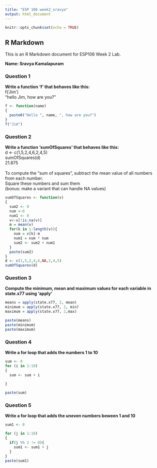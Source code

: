 ```yaml
---
title: "ESP 106 week2_sravya"
output: html_document
---
```


```r
knitr::opts_chunk$set(echo = TRUE)
```

## R Markdown

This is an R Markdown document for ESP106 Week 2 Lab. 

**Name: Sravya Kamalapuram**

### Question 1\
**Write a function 'f' that behaves like this:**\
f('Jim')\
"hello Jim, how are you?"\

```r
f <- function(name)
{ 
  paste0("Hello ", name, ", how are you?")
}
f("Jim")
```

### Question 2\
**Write a function 'sumOfSquares' that behaves like this:**\
d <- c(1,5,2,4,6,2,4,5)\
sumOfSquares(d)\
21.875\
\
To compute the "sum of squares", subtract the mean value of all numbers from each number. \
Square these numbers and sum them\
(bonus: make a variant that can handle NA values)\

```r
sumOfSquares <- function(v)
{
  sum2 <- 0
  num <-0 
  num1 <- 0
  v<-v[!is.na(v)]
  m = mean(v)
  for(k in 1:length(v)){
    num = v[k]-m 
    num1 = num * num 
    sum2 <- sum2 + num1
  }
  paste(sum2)
}
d <- c(1,5,2,4,6,NA,2,4,5)
sumOfSquares(d)
```

### Question 3\
**Compute the minimum, mean and maximum values for each variable in state.x77 using 'apply'**\

```r
means = apply(state.x77, 2, mean)
minimum = apply(state.x77, 2, min)
maximum = apply(state.x77, 2,max)

paste(means)
paste(minimum)
paste(maximum)
```

### Question 4\
**Write a for loop that adds the numbers 1 to 10**
```r
sum <- 0 
for (i in 1:10)
{ 
  sum <- sum + i
 
}

paste(sum)
```

### Question 5\
**Write a for loop that adds the uneven numbers beween 1 and 10** \

```r
sum1 <- 0

for (j in 1:10)
{
  if(j %% 2 != 0){
    sum1 <- sum1 + j
  }
}
paste(sum1)
```
